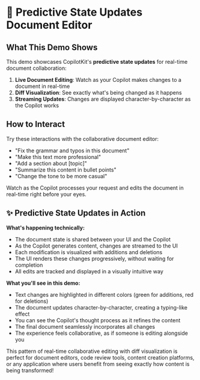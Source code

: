 # 📝 Predictive State Updates Document Editor

## What This Demo Shows

This demo showcases CopilotKit's **predictive state updates** for real-time document collaboration:
1. **Live Document Editing**: Watch as your Copilot makes changes to a document in real-time
2. **Diff Visualization**: See exactly what's being changed as it happens
3. **Streaming Updates**: Changes are displayed character-by-character as the Copilot works

## How to Interact

Try these interactions with the collaborative document editor:
- "Fix the grammar and typos in this document"
- "Make this text more professional"
- "Add a section about [topic]"
- "Summarize this content in bullet points"
- "Change the tone to be more casual"

Watch as the Copilot processes your request and edits the document in real-time right before your eyes.

## ✨ Predictive State Updates in Action

**What's happening technically:**
- The document state is shared between your UI and the Copilot
- As the Copilot generates content, changes are streamed to the UI
- Each modification is visualized with additions and deletions
- The UI renders these changes progressively, without waiting for completion
- All edits are tracked and displayed in a visually intuitive way

**What you'll see in this demo:**
- Text changes are highlighted in different colors (green for additions, red for deletions)
- The document updates character-by-character, creating a typing-like effect
- You can see the Copilot's thought process as it refines the content
- The final document seamlessly incorporates all changes
- The experience feels collaborative, as if someone is editing alongside you

This pattern of real-time collaborative editing with diff visualization is perfect for document editors, code review tools, content creation platforms, or any application where users benefit from seeing exactly how content is being transformed! 